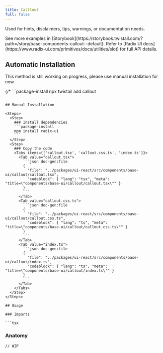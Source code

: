 ```yaml
---
title: Calllout
full: false
---
```


Used for hints, disclaimers, tips, warnings, or documentation needs.

<Callout type='info'>
  See more examples in [Storybook](https://storybook.twistail.com/?path=/story/base-components-callout--default).
  Refer to [Radix UI docs](https://www.radix-ui.com/primitives/docs/utilities/slot) for full API details.
</Callout>

## Automatic Installation

<Callout type='warn'>
  This method is still working on progress, please use manual installation for now.
</Callout>

{/* ```package-install
npx twistail add callout
``` */}

## Manual Installation

<Steps>
  <Step>
    ### Install dependencies
    ```package-install
    npm install radix-ui
    ```
  </Step>
  <Step>
    ### Copy the code
    <Tabs items={['callout.tsx', 'callout.css.ts', 'index.ts']}>
      <Tab value="callout.tsx">
        ```json doc-gen:file
        {
          "file": "../packages/ui-react/src/components/base-ui/callout/callout.tsx",
          "codeblock": { "lang": "tsx", "meta": "title=\"components/base-ui/callout/callout.tsx\"" }
        }
        ```
      </Tab>
      <Tab value="callout.css.ts">
        ```json doc-gen:file
        {
          "file": "../packages/ui-react/src/components/base-ui/callout/callout.css.ts",
          "codeblock": { "lang": "ts", "meta": "title=\"components/base-ui/callout/callout.css.ts\"" }
        }
        ```
      </Tab>
      <Tab value="index.ts">
        ```json doc-gen:file
        {
          "file": "../packages/ui-react/src/components/base-ui/callout/index.ts",
          "codeblock": { "lang": "ts", "meta": "title=\"components/base-ui/callout/index.ts\"" }
        }
        ```
      </Tab>
    </Tabs>
  </Step>
</Steps>

## Usage

### Imports

```tsx
```

### Anatomy

```tsx
// WIP
```
